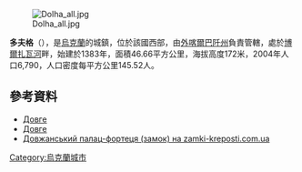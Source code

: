 [[Image:Dolha_all.jpg|right]]

{{coord|48|22|3|N|23|17|13|E|scale:100000|display=title}}

'''多夫格'''（{{lang-uk|Довге}}），是[[烏克蘭|烏克蘭]]的城鎮，位於該國西部，由[[外喀爾巴阡州|外喀爾巴阡州]]負責管轄，處於[[博爾扎瓦河|博爾扎瓦河]]畔，始建於1383年，面積46.66平方公里，海拔高度172米，2004年人口6,790，人口密度每平方公里145.52人。

==參考資料==
*[http://gska2.rada.gov.ua/pls/z7502/A005?rdat1=26.01.2008&rf7571=11221 Довге]{{dead link|date=2017年12月 |bot=InternetArchiveBot |fix-attempted=yes }}
* [http://www.mskifa.narod.ru/dovge.html Довге]
* [http://zamki-kreposti.com.ua/zakarpatskaya-oblast/zamok-dvorec-dolgoe/ Довжанський палац-фортеця (замок) на zamki-kreposti.com.ua]{{Wayback|url=http://zamki-kreposti.com.ua/zakarpatskaya-oblast/zamok-dvorec-dolgoe/ |date=20160304191607 }} {{ref-ru}}

{{Ukraine-geo-stub}}
[[Category:烏克蘭城市|Category:烏克蘭城市]]